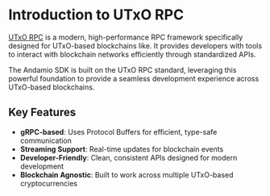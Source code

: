 # Introduction to UTxO RPC

[UTxO RPC](https://utxorpc.org) is a modern, high-performance RPC framework specifically designed for UTxO-based blockchains like. It provides developers with tools to interact with blockchain networks efficiently through standardized APIs.

The Andamio SDK is built on the UTxO RPC standard, leveraging this powerful foundation to provide a seamless development experience across UTxO-based blockchains.

## Key Features

- **gRPC-based**: Uses Protocol Buffers for efficient, type-safe communication
- **Streaming Support**: Real-time updates for blockchain events
- **Developer-Friendly**: Clean, consistent APIs designed for modern development
- **Blockchain Agnostic**: Built to work across multiple UTxO-based cryptocurrencies